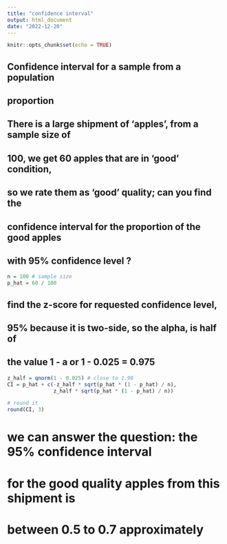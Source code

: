 ```yaml
---
title: "confidence interval"
output: html_document
date: "2022-12-20"
---
```


```r
knitr::opts_chunk$set(echo = TRUE)
```

## Confidence interval for a sample from a population 
## proportion

## There is a large shipment of 'apples', from a sample size of
## 100, we get 60 apples that are in 'good' condition, 
## so we rate them as 'good' quality; can you find the 
## confidence interval for the proportion of the good apples 
## with 95% confidence level ?

```r
n = 100 # sample size
p_hat = 60 / 100
```

## find the z-score for requested confidence level, 
## 95% because it is two-side, so the alpha, is half of 
## the value 1 - a or 1 - 0.025 = 0.975

```r
z_half = qnorm(1 - 0.025) # close to 1.96
CI = p_hat + c(-z_half * sqrt(p_hat * (1 - p_hat) / n), 
               z_half * sqrt(p_hat * (1 - p_hat) / n))
```


```r
# round it 
round(CI, 3)
```

# we can answer the question: the 95% confidence interval 
# for the good quality apples from this shipment is 
# between 0.5 to 0.7 approximately 






